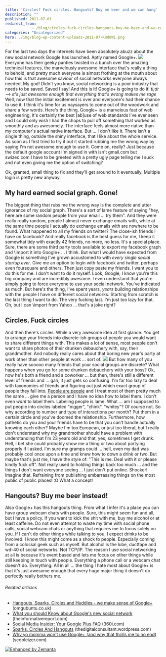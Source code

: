 ```yaml
---
title: 'Circles? Fuck circles. Hangouts? Buy me beer and we can hang'
description: ""
published: 2011-07-01
redirect_from: 
            - /blog/circles-fuck-circles-hangouts-buy-me-beer-and-we-can-hang/swizec/1889
categories: "Uncategorized"
hero: ./img/blog-wp-content-uploads-2011-07-KRd0W1.png
---
```

For the last two days the internets have been absolutely abuzz about the new social network Google has launched. Aptly named Google+. ![](./img/blog-wp-content-uploads-2011-07-KRd0W1.png) Everyone has their geeky panties twisted in a bunch over the amazing technical features, the marvelously awesome interface that's really a thing to behold, and pretty much everyone is almost frothing at the mouth about how this is that awesome saviour of social networks everyone always needed. My god! Didn't you know, social networking is a poor industry that needs to be saved. Saved I say! And this is it! Google+ is going to do it! _tl;dr --> it's just awesome enough that everything that's wrong makes me rage_ Well, now that the initial excitement is over and everyone's had their chance to use it. I think it's time for us naysayers to come out of the woodwork and share a few words. Here's the thing, Google+ is a marvelous feat of web engineering, it's certainly the best \[ab]use of web standards I've ever seen and I could only wish I had the chops to pull off something that worked as smoothly and as awesomely. The interface feels almost more native than my computer's actual native interface. But ... I don't like it. There isn't a single thing, outside the shiny interface, that I like about the whole service. As soon as I first tried to try it out it started rubbing me the wrong way by saying I'm not awesome enough to use it. Come on, really? Just because the default google account I'm signed in with isn't gmail.com but swizec.com I have to be greeted with a pretty ugly page telling me I suck and not even giving me the option of switching?

<!--more-->

Ok, granted, small thing to fix and they'll get around to it eventually. Multiple login is pretty new anyway.

## My hard earned social graph. Gone!

The biggest thing that rubs me the wrong way is the complete and utter ignorance of my social graph. There's a sort of lame feature of saying "hey, here are some random people from your email ... try them". And they were really really random, people I almost never exchange emails with, while at the same time people I actually do exchange emails with are nowhere to be found. What happened to all my friends on twitter? The close-ish friends I have on facebook? And really facebook is the best guess for me, I keep it somewhat tidy with exactly 42 friends, no more, no less. It's a special place. Sure, there are some third party tools available to export my facebook graph and \\import it into Google+ ... I think. But what I would have expected from Google is something I've grown accustomed to with _every single social startup ever_. Give me an option to login with facebook and twitter, perhaps even foursquare and others. Then just copy paste my friends. I want you to do this for me. I don't want to do it myself. Look, Google, I know you're this big company and are incredibly awesome. I even understand that you're simply going to force everyone to use your social network. You've indicated as much. But here's the thing, I've spent years, _years_ building relationships with the people I have on different social networks. Starting from scratch is the last thing I want to do. The very fucking last. I'm just too lazy for that. Oh, but I can \\import from Yahoo ... that's a joke right?

## Circles. Fuck circles

And then there's circles. While a very awesome idea at first glance. You get to arrange your friends into discrete-ish groups of people you would want to share different things with. This makes a lot of sense, most people don't want to share photos of their drunken debauchery with, say, their grandmother. And nobody really cares about that boring new year's party at work other than other people at work ... sort of. ![](./img/blog-wp-content-uploads-2011-07-hfzUX.jpg) But how many of you really have sooooo many friends that your social groups are discrete? What happens when you go for some drunken debauchery with your boss? Ok, now he's both a friend and a coworker ... but then, there's still a different level of friends and ... gah, it just gets so confusing. I'm far too lazy to deal with taxonomies of friends and figuring out just which exact group of people they fall into. [People are people](http://www.youtube.com/watch?v=59LXx_eyIVQ "RuPaul People Are People") and I treat most of them pretty much the same ... give me a person and I have no idea how to label them. I don't even _want_ to label them. Labeling people is lame. What ... am I supposed to put people into circles labeled "nigger", "chink", "whitey"? Of course not. So why according to number and type of interactions per month? Put them in a certain circle and you've doomed the relationship. Furthermore, how pathetic do you and your friends have to be that you can't handle actually knowing each other? Maybe I'm too European, or just too liberal, but I really don't understand why my grandmother should have a problem with understanding that I'm 23 years old and that, yes, sometimes I get drunk. Hell, I bet she could probably show me a thing or two about partying properly if I asked. I'm sure my gramps could ... hell, even my dad was probably cool once upon a time and knew how to down a drink or two. But maybe that's just me, I have the style of: "This is me. Deal with it or please kindly fuck off". Not really used to holding things back too much ... and the things I don't want everyone seeing ... I just don't put online. Shocker! Imagine that. Refraining from publishing embarrassing things on the most public of public places! :O What a concept!

## Hangouts? Buy me beer instead!

Also Google+ has this hangouts thing. From what I infer it's a place you can have group webcam chats with people. Sure, this might seem fun and all, but I have a policy. If you want to kick the shit with me, buy me alcohol or at least caffeine. Do not even attempt to waste my time with social phone calls, social webcam chats or anything that requires me to focus solely on you. If I can't do other things while talking to you, I expect drinks to be involved. I know this might come as a shock to people. Especially coming from a colossal geek such as myself. But alcohol is the lube, ducttape and wd-40 of social networks. Not TCP/IP. The reason I use social networking at all is because it's event based and lets me focus on other things while still keeping in touch with people. Everything a phone call or a webcam chat doesn't do. Everything. All in all ... the thing I hate most about Google+ is that it's just awesome enough that every huge major thing it doesn't do perfectly really bothers me.

###### Related articles

- [Hangouts, Sparks, Circles and Huddles - we make sense of Google+](http://www.omgubuntu.co.uk/2011/06/googleplus/) (omgubuntu.co.uk)
- [What you should Know about Google's new social network](http://theinformativereport.com/2011/07/01/what-you-should-know-about-googles-new-social-network/) (theinformativereport.com)
- [Social Media Insider: Your Google Plus FAQ](http://blog.360i.com/social-media/google-plus-faq) (360i.com)
- [Sparks, Circles And Hangouts](http://thedigitalconsultant.wordpress.com/2011/06/29/sparks-circles-and-hangouts/) (thedigitalconsultant.wordpress.com)
- [Why yo momma won't use Google+ (and why that thrills me to no end)](http://scobleizer.com/2011/07/01/why-yo-momma-wont-use-google-and-why-that-thrills-me-to-no-end/) (scobleizer.com)

[![Enhanced by Zemanta](http://img.zemanta.com/zemified_e.png?x-id=745658ef-f771-4515-9a98-4cf2885eb160)](http://www.zemanta.com/ "Enhanced by Zemanta")